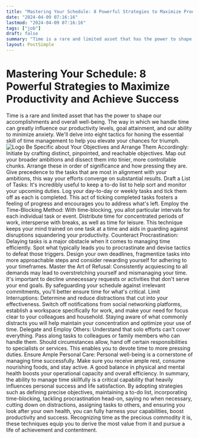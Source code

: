 ```yaml
---
title: "Mastering Your Schedule: 8 Powerful Strategies to Maximize Productivity and Achieve Success"
date: "2024-04-09 07:16:16"
lastmod: "2024-04-09 07:16:16"
tags: ["job"]
draft: false
summary: "Time is a rare and limited asset that has the power to shape our accomplishments and overall well-being. The way in which we handle time can greatly influence our productivity levels, goal attainment, and our ability to minimize anxiety. We'll delve into eight tactics for honing the essential skill of time management to help you elevate your chances for triumph."
layout: PostSimple
---
```

# Mastering Your Schedule: 8 Powerful Strategies to Maximize Productivity and Achieve Success
Time is a rare and limited asset that has the power to shape our accomplishments and overall well-being. The way in which we handle time can greatly influence our productivity levels, goal attainment, and our ability to minimize anxiety. We'll delve into eight tactics for honing the essential skill of time management to help you elevate your chances for triumph.
<img alt="Logo" src="https://cdn.seniorsselection.com/src_image/7688ac22ad71afc12c4d4b9efe010785.webp"/>
Be Specific about Your Objectives and Arrange Them Accordingly:
Initiate by crafting distinct, pinpointed, and reachable objectives. Map out your broader ambitions and dissect them into tinier, more controllable chunks. Arrange these in order of significance and how pressing they are. Give precedence to the tasks that are most in alignment with your ambitions, this way your efforts converge on substantial results.
Draft a List of Tasks:
It's incredibly useful to keep a to-do list to help sort and monitor your upcoming duties. Log your day-to-day or weekly tasks and tick them off as each is completed. This act of ticking completed tasks fosters a feeling of progress and encourages you to address what's left.
Employ the Time-Blocking Method:
With time-blocking, you allot particular intervals for each individual task or event. Distribute time for concentrated periods of work, intersperse with breaks, as well as time for leisure. This technique keeps your mind trained on one task at a time and aids in guarding against disruptions squandering your productivity.
Counteract Procrastination:
Delaying tasks is a major obstacle when it comes to managing time efficiently. Spot what typically leads you to procrastinate and devise tactics to defeat those triggers. Design your own deadlines, fragmentize tasks into more approachable steps and consider rewarding yourself for adhering to your timeframes.
Master the Art of Refusal:
Consistently acquiescing to all demands may lead to overstretching yourself and mismanaging your time. It's important to decline unnecessary requests or activities that don't serve your end goals. By safeguarding your schedule against irrelevant commitments, you'll better ensure time for what's critical.
Limit Interruptions:
Determine and reduce distractions that cut into your effectiveness. Switch off notifications from social networking platforms, establish a workspace specifically for work, and make your need for focus clear to your colleagues and household. Staying aware of what commonly distracts you will help maintain your concentration and optimize your use of time.
Delegate and Employ Others:
Understand that solo efforts can't cover everything. Pass along tasks to colleagues or family members who can handle them. Should circumstances allow, hand off certain responsibilities to specialists or services. This enables you to devote time to more pressing duties.
Ensure Ample Personal Care:
Personal well-being is a cornerstone of managing time successfully. Make sure you receive ample rest, consume nourishing foods, and stay active. A good balance in physical and mental health boosts your operational capacity and overall efficiency.
In summary, the ability to manage time skillfully is a critical capability that heavily influences personal success and life satisfaction. By adopting strategies such as defining precise objectives, maintaining a to-do list, incorporating time-blocking, tackling procrastination head-on, saying no when necessary, cutting down on distractions, assigning tasks to others, and ensuring you look after your own health, you can fully harness your capabilities, boost productivity and success. Recognizing time as the precious commodity it is, these techniques equip you to derive the most value from it and pursue a life of achievement and contentment.
        